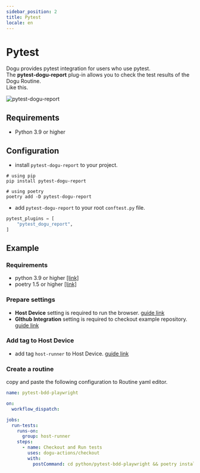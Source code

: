 ```yaml
---
sidebar_position: 2
title: Pytest
locale: en
---
```


# Pytest

Dogu provides pytest integration for users who use pytest.  
The **pytest-dogu-report** plug-in allows you to check the test results of the Dogu Routine.  
Like this.

![pytest-dogu-report](/img/pytest/pytest-dogu-report.png)

## Requirements

- Python 3.9 or higher

## Configuration

- install `pytest-dogu-report` to your project.

```shell
# using pip
pip install pytest-dogu-report

# using poetry
poetry add -D pytest-dogu-report
```

- add `pytest-dogu-report` to your root `conftest.py` file.

```python
pytest_plugins = [
    "pytest_dogu_report",
]
```

## Example

### Requirements

- python 3.9 or higher [[link]](https://www.python.org/downloads/)
- poetry 1.5 or higher [[link]](https://python-poetry.org/docs/#installation)

### Prepare settings

- **Host Device** setting is required to run the browser. [guide link](/management/organization/host#use-host-as-a-device)
- **GIthub Integration** setting is required to checkout example repository. [guide link](/management/project/git-integration/github)

### Add tag to Host Device

- add tag `host-runner` to Host Device. [guide link](/management/organization/device/tag-management)

### Create a routine

copy and paste the following configuration to Routine yaml editor.

```yaml
name: pytest-bdd-playwright

on:
  workflow_dispatch:

jobs:
  run-tests:
    runs-on:
      group: host-runner
    steps:
      - name: Checkout and Run tests
        uses: dogu-actions/checkout
        with:
          postCommand: cd python/pytest-bdd-playwright && poetry install && poetry run playwright install && poetry run pytest
```
